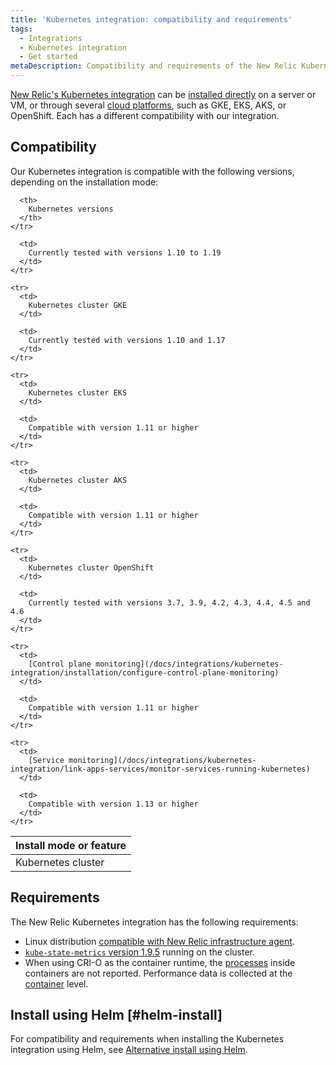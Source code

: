 ```yaml
---
title: 'Kubernetes integration: compatibility and requirements'
tags:
  - Integrations
  - Kubernetes integration
  - Get started
metaDescription: Compatibility and requirements of the New Relic Kubernetes integration.
---
```


[New Relic's Kubernetes integration](/docs/integrations/kubernetes-integration/get-started/introduction-kubernetes-integration) can be [installed directly](/docs/integrations/kubernetes-integration/installation/kubernetes-installation-configuration#install) on a server or VM, or through several [cloud platforms](/docs/integrations/kubernetes-integration/installation/kubernetes-installation-configuration#cloud-platforms), such as GKE, EKS, AKS, or OpenShift. Each has a different compatibility with our integration.

## Compatibility

Our Kubernetes integration is compatible with the following versions, depending on the installation mode:

<table>
  <thead>
    <tr>
      <th style={{ width: "300px" }}>
        Install mode or feature
      </th>

      <th>
        Kubernetes versions
      </th>
    </tr>
  </thead>

  <tbody>
    <tr>
      <td>
        Kubernetes cluster
      </td>

      <td>
        Currently tested with versions 1.10 to 1.19
      </td>
    </tr>

    <tr>
      <td>
        Kubernetes cluster GKE
      </td>

      <td>
        Currently tested with versions 1.10 and 1.17
      </td>
    </tr>

    <tr>
      <td>
        Kubernetes cluster EKS
      </td>

      <td>
        Compatible with version 1.11 or higher
      </td>
    </tr>

    <tr>
      <td>
        Kubernetes cluster AKS
      </td>

      <td>
        Compatible with version 1.11 or higher
      </td>
    </tr>

    <tr>
      <td>
        Kubernetes cluster OpenShift
      </td>

      <td>
        Currently tested with versions 3.7, 3.9, 4.2, 4.3, 4.4, 4.5 and 4.6
      </td>
    </tr>

    <tr>
      <td>
        [Control plane monitoring](/docs/integrations/kubernetes-integration/installation/configure-control-plane-monitoring)
      </td>

      <td>
        Compatible with version 1.11 or higher
      </td>
    </tr>

    <tr>
      <td>
        [Service monitoring](/docs/integrations/kubernetes-integration/link-apps-services/monitor-services-running-kubernetes)
      </td>

      <td>
        Compatible with version 1.13 or higher
      </td>
    </tr>
  </tbody>
</table>

## Requirements

The New Relic Kubernetes integration has the following requirements:

* Linux distribution [compatible with New Relic infrastructure agent](/docs/infrastructure/new-relic-infrastructure/getting-started/compatibility-requirements-new-relic-infrastructure#operating-systems).
* [`kube-state-metrics` version 1.9.5](https://github.com/kubernetes/kube-state-metrics) running on the cluster.
* When using CRI-O as the container runtime, the [processes](https://docs.newrelic.com/attribute-dictionary?attribute_name=&events_tids%5B%5D=8412) inside containers are not reported. Performance data is collected at the [container](https://docs.newrelic.com/docs/integrations/kubernetes-integration/understand-use-data/find-use-your-kubernetes-data#container-data) level.

## Install using Helm [#helm-install]

For compatibility and requirements when installing the Kubernetes integration using Helm, see [Alternative install using Helm](/docs/integrations/kubernetes-integration/installation/install-kubernetes-integration-using-helm#h2-compatibility-and-requirements).
